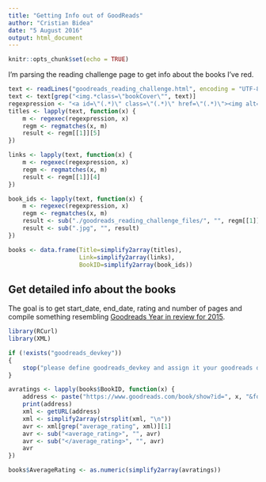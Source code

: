 ```yaml
---
title: "Getting Info out of GoodReads"
author: "Cristian Bidea"
date: "5 August 2016"
output: html_document
---
```


```r
knitr::opts_chunk$set(echo = TRUE)
```

I'm parsing the reading challenge page to get info about the books I've red.

```r
text <- readLines("goodreads_reading_challenge.html", encoding = "UTF-8")
text <- text[grep("<img.*class=\"bookCover\"", text)]
regexpression <- "<a id=\"(.*)\" class=\"(.*)\" href=\"(.*)\"><img alt=\"(.*)\" class=\"(.*)\" src=\"(.*)\"></a>"
titles <- lapply(text, function(x) {
    m <- regexec(regexpression, x)
    regm <- regmatches(x, m)
    result <- regm[[1]][5]
})

links <- lapply(text, function(x) {
    m <- regexec(regexpression, x)
    regm <- regmatches(x, m)
    result <- regm[[1]][4]
})

book_ids <- lapply(text, function(x) {
    m <- regexec(regexpression, x)
    regm <- regmatches(x, m)
    result <- sub("./goodreads_reading_challenge_files/", "", regm[[1]][7])
    result <- sub(".jpg", "", result)
})

books <- data.frame(Title=simplify2array(titles),
                    Link=simplify2array(links),
                    BookID=simplify2array(book_ids))
```

## Get detailed info about the books

The goal is to get start_date, end_date, rating and number of pages and compile
something resembling [Goodreads Year in review for 2015](https://www.goodreads.com/user/year_in_books/2015).

```r
library(RCurl)
library(XML)

if (!exists("goodreads_devkey"))
{
    stop("please define goodreads_devkey and assign it your goodreads devkey")
}

avratings <- lapply(books$BookID, function(x) {
    address <- paste("https://www.goodreads.com/book/show?id=", x, "&format=xml&key=", goodreads_devkey, sep="")
    print(address)
    xml <- getURL(address)
    xml <- simplify2array(strsplit(xml, "\n"))
    avr <- xml[grep("average_rating", xml)][1]
    avr <- sub("<average_rating>", "", avr)
    avr <- sub("</average_rating>", "", avr)
    avr
})

books$AverageRating <- as.numeric(simplify2array(avratings))
```
